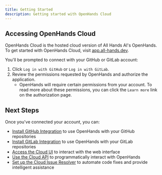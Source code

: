 ```yaml
---
title: Getting Started
description: Getting started with OpenHands Cloud
---
```


## Accessing OpenHands Cloud

OpenHands Cloud is the hosted cloud version of All Hands AI's OpenHands. To get started with OpenHands Cloud,
visit [app.all-hands.dev](https://app.all-hands.dev).

You'll be prompted to connect with your GitHub or GitLab account:

1. Click `Log in with GitHub` or `Log in with GitLab`.
2. Review the permissions requested by OpenHands and authorize the application.
   - OpenHands will require certain permissions from your account. To read more about these permissions,
     you can click the `Learn more` link on the authorization page.

## Next Steps

Once you've connected your account, you can:

- [Install GitHub Integration](./github-installation) to use OpenHands with your GitHub repositories
- [Install GitLab Integration](./gitlab-installation) to use OpenHands with your GitLab repositories
- [Access the Cloud UI](./cloud-ui) to interact with the web interface
- [Use the Cloud API](./cloud-api) to programmatically interact with OpenHands
- [Set up the Cloud Issue Resolver](./cloud-issue-resolver) to automate code fixes and provide intelligent assistance
